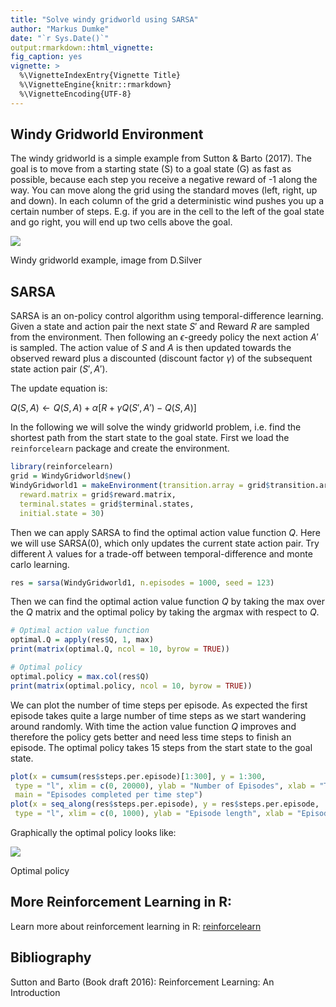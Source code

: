 ```yaml
---
title: "Solve windy gridworld using SARSA"
author: "Markus Dumke"
date: "`r Sys.Date()`"
output:rmarkdown::html_vignette:
fig_caption: yes
vignette: >
  %\VignetteIndexEntry{Vignette Title}
  %\VignetteEngine{knitr::rmarkdown}
  %\VignetteEncoding{UTF-8}
---
```

  
## Windy Gridworld Environment
  
The windy gridworld is a simple example from Sutton & Barto (2017). The goal is to move from a starting state (S) to a goal state (G) as fast as possible, because each step you receive a negative reward of -1 along the way. You can move along the grid using the standard moves (left, right, up and down). In each column of the grid a deterministic wind pushes you up a certain number of steps. E.g. if you are in the cell to the left of the goal state and go right, you will end up two cells above the goal.
 
<div class="figure">
<img src="windy_gridworld.PNG"/>
<p class="caption">Windy gridworld example, image from D.Silver</p>
</div>

## SARSA

SARSA is an on-policy control algorithm using temporal-difference learning. Given a state and action pair the next state $S'$ and Reward $R$ are sampled from the environment. Then following an $\epsilon$-greedy policy the next action $A'$ is sampled. The action value of $S$ and $A$ is then updated towards the observed reward plus a discounted (discount factor $\gamma$) of the subsequent state action pair $(S', A')$.

The update equation is: 

$Q(S, A) \leftarrow  Q(S, A) + \alpha[R + \gamma Q(S', A') - Q(S, A)]$

In the following we will solve the windy gridworld problem, i.e. find the shortest path from the start state to the goal state. First we load the `reinforcelearn` package and create the environment. 

```r
library(reinforcelearn)
grid = WindyGridworld$new()
WindyGridworld1 = makeEnvironment(transition.array = grid$transition.array, 
  reward.matrix = grid$reward.matrix, 
  terminal.states = grid$terminal.states, 
  initial.state = 30)
```

Then we can apply SARSA to find the optimal action value function $Q$. Here we will use SARSA(0), which only updates the current state action pair. Try different $\lambda$ values for a trade-off between temporal-difference and monte carlo learning.

```r
res = sarsa(WindyGridworld1, n.episodes = 1000, seed = 123)
```

Then we can find the optimal action value function $Q$ by taking the max over the $Q$ matrix and the optimal policy by taking the argmax with respect to $Q$.

```r
# Optimal action value function
optimal.Q = apply(res$Q, 1, max)
print(matrix(optimal.Q, ncol = 10, byrow = TRUE))

# Optimal policy
optimal.policy = max.col(res$Q)
print(matrix(optimal.policy, ncol = 10, byrow = TRUE))
```

We can plot the number of time steps per episode. As expected the first episode takes quite a large number of time steps as we start wandering around randomly. With time the action value function $Q$ improves and therefore the policy gets better and need less time steps to finish an episode. The optimal policy takes 15 steps from the start state to the goal state.

```r
plot(x = cumsum(res$steps.per.episode)[1:300], y = 1:300,
 type = "l", xlim = c(0, 20000), ylab = "Number of Episodes", xlab = "Time steps",
 main = "Episodes completed per time step")
plot(x = seq_along(res$steps.per.episode), y = res$steps.per.episode,
 type = "l", xlim = c(0, 1000), ylab = "Episode length", xlab = "Episode", main = "Episode length over time")
```

Graphically the optimal policy looks like:

<div class="figure">
<img src="windygridworld_optimal.jpg"/>
<p class="caption">Optimal policy</p>
</div>


## More Reinforcement Learning in R:

Learn more about reinforcement learning in R: [reinforcelearn](https://github.com/markdumke/reinforcelearn)

## Bibliography

Sutton and Barto (Book draft 2016): Reinforcement Learning: An Introduction

